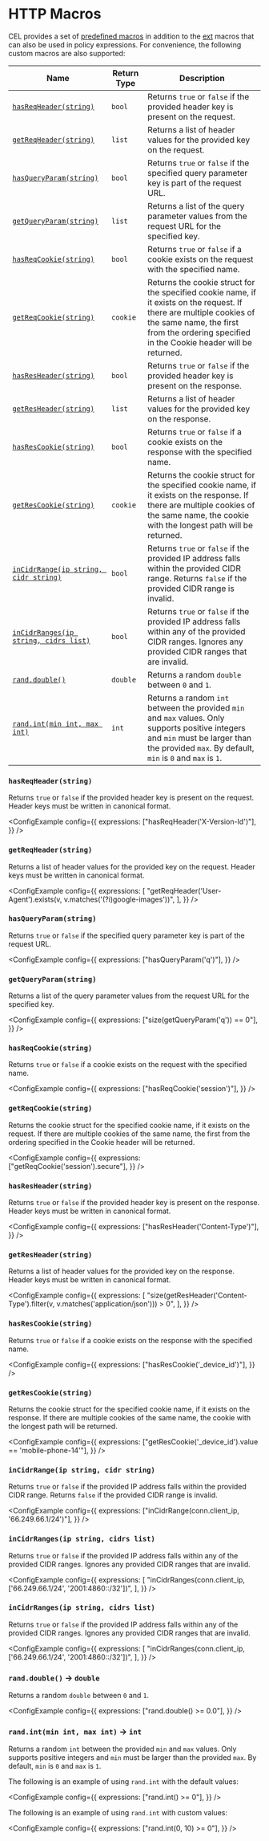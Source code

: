 
# HTTP Macros

CEL provides a set of [predefined macros](https://github.com/google/cel-spec/blob/master/doc/langdef.md#macros) in addition to the
[ext](https://pkg.go.dev/github.com/google/cel-go/ext#section-readme) macros that can also be used in policy expressions. For
convenience, the following custom macros are also supported:

| Name                                                                       | Return Type | Description                                                                                                                                                                                                        |
| -------------------------------------------------------------------------- | ----------- | ------------------------------------------------------------------------------------------------------------------------------------------------------------------------------------------------------------------ |
| [`hasReqHeader(string)`](#hasreqheaderstring)                              | `bool`      | Returns `true` or `false` if the provided header key is present on the request.                                                                                                                                    |
| [`getReqHeader(string)`](#getreqheaderstring)                              | `list`      | Returns a list of header values for the provided key on the request.                                                                                                                                               |
| [`hasQueryParam(string)`](#hasqueryparamstring)                            | `bool`      | Returns `true` or `false` if the specified query parameter key is part of the request URL.                                                                                                                         |
| [`getQueryParam(string)`](#getqueryparamstring)                            | `list`      | Returns a list of the query parameter values from the request URL for the specified key.                                                                                                                           |
| [`hasReqCookie(string)`](#hasreqcookiestring)                              | `bool`      | Returns `true` or `false` if a cookie exists on the request with the specified name.                                                                                                                               |
| [`getReqCookie(string)`](#getreqcookiestring)                              | `cookie`    | Returns the cookie struct for the specified cookie name, if it exists on the request. If there are multiple cookies of the same name, the first from the ordering specified in the Cookie header will be returned. |
| [`hasResHeader(string)`](#hasresheaderstring)                              | `bool`      | Returns `true` or `false` if the provided header key is present on the response.                                                                                                                                   |
| [`getResHeader(string)`](#getresheaderstring)                              | `list`      | Returns a list of header values for the provided key on the response.                                                                                                                                              |
| [`hasResCookie(string)`](#hasrescookiestring)                              | `bool`      | Returns `true` or `false` if a cookie exists on the response with the specified name.                                                                                                                              |
| [`getResCookie(string)`](#getrescookiestring)                              | `cookie`    | Returns the cookie struct for the specified cookie name, if it exists on the response. If there are multiple cookies of the same name, the cookie with the longest path will be returned.                          |
| [`inCidrRange(ip string, cidr string)`](#incidrrangeip-string-cidr-string) | `bool`      | Returns `true` or `false` if the provided IP address falls within the provided CIDR range. Returns `false` if the provided CIDR range is invalid.                                                                  |
| [`inCidrRanges(ip string, cidrs list)`](#incidrrangesip-string-cidrs-list) | `bool`      | Returns `true` or `false` if the provided IP address falls within any of the provided CIDR ranges. Ignores any provided CIDR ranges that are invalid.                                                              |
| [`rand.double()`](#randdouble)                                             | `double`    | Returns a random `double` between `0` and `1`.                                                                                                                                                                     |
| [`rand.int(min int, max int)`](#randintlow-int-high-int)                   | `int`       | Returns a random `int` between the provided `min` and `max` values. Only supports positive integers and `min` must be larger than the provided `max`. By default, `min` is `0` and `max` is `1`.                   |

### `hasReqHeader(string)`

Returns `true` or `false` if the provided header key is present on the request. Header keys must be written in canonical format.

<ConfigExample
	config={{
		expressions: ["hasReqHeader('X-Version-Id')"],
	}}
/>

### `getReqHeader(string)`

Returns a list of header values for the provided key on the request. Header keys must be written in canonical format.

<ConfigExample
	config={{
		expressions: [
			"getReqHeader('User-Agent').exists(v, v.matches('(?i)google-images'))",
		],
	}}
/>

### `hasQueryParam(string)`

Returns `true` or `false` if the specified query parameter key is part of the request URL.

<ConfigExample
	config={{
		expressions: ["hasQueryParam('q')"],
	}}
/>

### `getQueryParam(string)`

Returns a list of the query parameter values from the request URL for the specified key.

<ConfigExample
	config={{
		expressions: ["size(getQueryParam('q')) == 0"],
	}}
/>

### `hasReqCookie(string)`

Returns `true` or `false` if a cookie exists on the request with the specified name.

<ConfigExample
	config={{
		expressions: ["hasReqCookie('session')"],
	}}
/>

### `getReqCookie(string)`

Returns the cookie struct for the specified cookie name, if it exists on the request. If there are multiple cookies of the same name, the first from the ordering specified in the Cookie header will be returned.

<ConfigExample
	config={{
		expressions: ["getReqCookie('session').secure"],
	}}
/>

### `hasResHeader(string)`

Returns `true` or `false` if the provided header key is present on the response. Header keys must be written in canonical format.

<ConfigExample
	config={{
		expressions: ["hasResHeader('Content-Type')"],
	}}
/>

### `getResHeader(string)`

Returns a list of header values for the provided key on the response. Header keys must be written in canonical format.

<ConfigExample
	config={{
		expressions: [
			"size(getResHeader('Content-Type').filter(v, v.matches('application/json'))) > 0",
		],
	}}
/>

### `hasResCookie(string)`

Returns `true` or `false` if a cookie exists on the response with the specified name.

<ConfigExample
	config={{
		expressions: ["hasResCookie('_device_id')"],
	}}
/>

### `getResCookie(string)`

Returns the cookie struct for the specified cookie name, if it exists on the response. If there are multiple cookies of the same name, the cookie with the longest path will be returned.

<ConfigExample
	config={{
		expressions: ["getResCookie('_device_id').value == 'mobile-phone-14'"],
	}}
/>

### `inCidrRange(ip string, cidr string)`

Returns `true` or `false` if the provided IP address falls within the provided CIDR range. Returns `false` if the provided CIDR range is invalid.

<ConfigExample
	config={{
		expressions: ["inCidrRange(conn.client_ip, '66.249.66.1/24')"],
	}}
/>

### `inCidrRanges(ip string, cidrs list)`

Returns `true` or `false` if the provided IP address falls within any of the provided CIDR ranges. Ignores any provided CIDR ranges that are invalid.

<ConfigExample
	config={{
		expressions: [
			"inCidrRanges(conn.client_ip, ['66.249.66.1/24', '2001:4860::/32'])",
		],
	}}
/>

### `inCidrRanges(ip string, cidrs list)`

Returns `true` or `false` if the provided IP address falls within any of the provided CIDR ranges. Ignores any provided CIDR ranges that are invalid.

<ConfigExample
	config={{
		expressions: [
			"inCidrRanges(conn.client_ip, ['66.249.66.1/24', '2001:4860::/32'])",
		],
	}}
/>

### `rand.double()` → `double`

Returns a random `double` between `0` and `1`.

<ConfigExample
	config={{
		expressions: ["rand.double() >= 0.0"],
	}}
/>

### `rand.int(min int, max int)` → `int`

Returns a random `int` between the provided `min` and `max` values. Only
supports positive integers and `min` must be larger than the provided
`max`. By default, `min` is `0` and `max` is `1`.

The following is an example of using `rand.int` with the default values:

<ConfigExample
	config={{
		expressions: ["rand.int() >= 0"],
	}}
/>

The following is an example of using `rand.int` with custom values:

<ConfigExample
	config={{
		expressions: ["rand.int(0, 10) >= 0"],
	}}
/>
